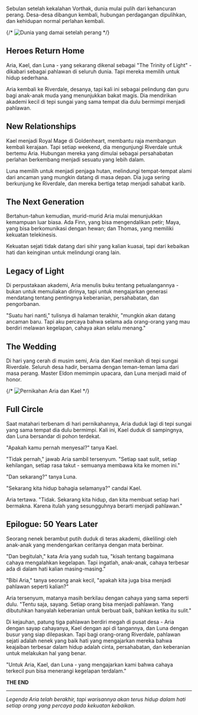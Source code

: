 Sebulan setelah kekalahan Vorthak, dunia mulai pulih dari kehancuran perang. Desa-desa dibangun kembali, hubungan perdagangan dipulihkan, dan kehidupan normal perlahan kembali.

{/* <Image 
  src="/images/chapter-10-peace.webp" 
  alt="Dunia yang damai setelah perang" 
  caption="Fajar baru untuk dunia yang telah diselamatkan"
/> */}

## Heroes Return Home

Aria, Kael, dan Luna - yang sekarang dikenal sebagai "The Trinity of Light" - dikabari sebagai pahlawan di seluruh dunia. Tapi mereka memilih untuk hidup sederhana.

Aria kembali ke Riverdale, desanya, tapi kali ini sebagai pelindung dan guru bagi anak-anak muda yang menunjukkan bakat magis. Dia mendirikan akademi kecil di tepi sungai yang sama tempat dia dulu bermimpi menjadi pahlawan.

## New Relationships

Kael menjadi Royal Mage di Goldenheart, membantu raja membangun kembali kerajaan. Tapi setiap weekend, dia mengunjungi Riverdale untuk bertemu Aria. Hubungan mereka yang dimulai sebagai persahabatan perlahan berkembang menjadi sesuatu yang lebih dalam.

Luna memilih untuk menjadi penjaga hutan, melindungi tempat-tempat alami dari ancaman yang mungkin datang di masa depan. Dia juga sering berkunjung ke Riverdale, dan mereka bertiga tetap menjadi sahabat karib.

## The Next Generation

Bertahun-tahun kemudian, murid-murid Aria mulai menunjukkan kemampuan luar biasa. Ada Finn, yang bisa mengendalikan petir; Maya, yang bisa berkomunikasi dengan hewan; dan Thomas, yang memiliki kekuatan telekinesis.

<Quote author="Aria kepada murid-muridnya">
Kekuatan sejati tidak datang dari sihir yang kalian kuasai, tapi dari kebaikan hati dan keinginan untuk melindungi orang lain.
</Quote>

## Legacy of Light

Di perpustakaan akademi, Aria menulis buku tentang petualangannya - bukan untuk memuliakan dirinya, tapi untuk mengajarkan generasi mendatang tentang pentingnya keberanian, persahabatan, dan pengorbanan.

"Suatu hari nanti," tulisnya di halaman terakhir, "mungkin akan datang ancaman baru. Tapi aku percaya bahwa selama ada orang-orang yang mau berdiri melawan kegelapan, cahaya akan selalu menang."

## The Wedding

Di hari yang cerah di musim semi, Aria dan Kael menikah di tepi sungai Riverdale. Seluruh desa hadir, bersama dengan teman-teman lama dari masa perang. Master Eldon memimpin upacara, dan Luna menjadi maid of honor.

{/* <Image 
  src="/images/chapter-10-wedding.webp" 
  alt="Pernikahan Aria dan Kael" 
  caption="Cinta sejati setelah petualangan berakhir"
/> */}

## Full Circle

Saat matahari terbenam di hari pernikahannya, Aria duduk lagi di tepi sungai yang sama tempat dia dulu bermimpi. Kali ini, Kael duduk di sampingnya, dan Luna bersandar di pohon terdekat.

"Apakah kamu pernah menyesal?" tanya Kael.

"Tidak pernah," jawab Aria sambil tersenyum. "Setiap saat sulit, setiap kehilangan, setiap rasa takut - semuanya membawa kita ke momen ini."

"Dan sekarang?" tanya Luna.

"Sekarang kita hidup bahagia selamanya?" candai Kael.

Aria tertawa. "Tidak. Sekarang kita hidup, dan kita membuat setiap hari bermakna. Karena itulah yang sesungguhnya berarti menjadi pahlawan."

## Epilogue: 50 Years Later

Seorang nenek berambut putih duduk di teras akademi, dikelilingi oleh anak-anak yang mendengarkan ceritanya dengan mata berbinar.

"Dan begitulah," kata Aria yang sudah tua, "kisah tentang bagaimana cahaya mengalahkan kegelapan. Tapi ingatlah, anak-anak, cahaya terbesar ada di dalam hati kalian masing-masing."

"Bibi Aria," tanya seorang anak kecil, "apakah kita juga bisa menjadi pahlawan seperti kalian?"

Aria tersenyum, matanya masih berkilau dengan cahaya yang sama seperti dulu. "Tentu saja, sayang. Setiap orang bisa menjadi pahlawan. Yang dibutuhkan hanyalah keberanian untuk berbuat baik, bahkan ketika itu sulit."

Di kejauhan, patung tiga pahlawan berdiri megah di pusat desa - Aria dengan sayap cahayanya, Kael dengan api di tangannya, dan Luna dengan busur yang siap dilepaskan. Tapi bagi orang-orang Riverdale, pahlawan sejati adalah nenek yang baik hati yang mengajarkan mereka bahwa keajaiban terbesar dalam hidup adalah cinta, persahabatan, dan keberanian untuk melakukan hal yang benar.

<Quote author="Prasasti di patung">
"Untuk Aria, Kael, dan Luna - yang mengajarkan kami bahwa cahaya terkecil pun bisa menerangi kegelapan terdalam."
</Quote>

**THE END**

---

*Legenda Aria telah berakhir, tapi warisannya akan terus hidup dalam hati setiap orang yang percaya pada kekuatan kebaikan.*